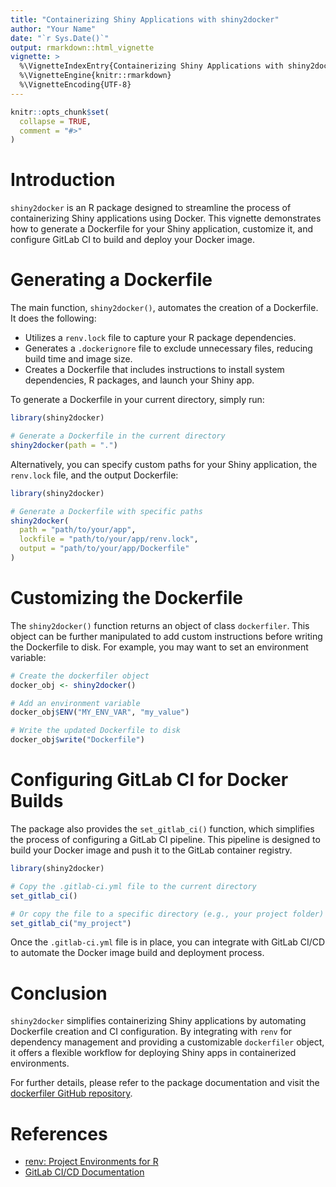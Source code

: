```yaml
---
title: "Containerizing Shiny Applications with shiny2docker"
author: "Your Name"
date: "`r Sys.Date()`"
output: rmarkdown::html_vignette
vignette: >
  %\VignetteIndexEntry{Containerizing Shiny Applications with shiny2docker}
  %\VignetteEngine{knitr::rmarkdown}
  %\VignetteEncoding{UTF-8}
---
```


```r
knitr::opts_chunk$set(
  collapse = TRUE,
  comment = "#>"
)
```



# Introduction

`shiny2docker` is an R package designed to streamline the process of containerizing Shiny applications using Docker. This vignette demonstrates how to generate a Dockerfile for your Shiny application, customize it, and configure GitLab CI to build and deploy your Docker image.

# Generating a Dockerfile

The main function, `shiny2docker()`, automates the creation of a Dockerfile. It does the following:

- Utilizes a `renv.lock` file to capture your R package dependencies.
- Generates a `.dockerignore` file to exclude unnecessary files, reducing build time and image size.
- Creates a Dockerfile that includes instructions to install system dependencies, R packages, and launch your Shiny app.

To generate a Dockerfile in your current directory, simply run:

```r
library(shiny2docker)

# Generate a Dockerfile in the current directory
shiny2docker(path = ".")
```

Alternatively, you can specify custom paths for your Shiny application, the `renv.lock` file, and the output Dockerfile:

```r
library(shiny2docker)

# Generate a Dockerfile with specific paths
shiny2docker(
  path = "path/to/your/app",
  lockfile = "path/to/your/app/renv.lock",
  output = "path/to/your/app/Dockerfile"
)
```

# Customizing the Dockerfile

The `shiny2docker()` function returns an object of class `dockerfiler`. This object can be further manipulated to add custom instructions before writing the Dockerfile to disk. For example, you may want to set an environment variable:

```r
# Create the dockerfiler object
docker_obj <- shiny2docker()

# Add an environment variable
docker_obj$ENV("MY_ENV_VAR", "my_value")

# Write the updated Dockerfile to disk
docker_obj$write("Dockerfile")
```

# Configuring GitLab CI for Docker Builds

The package also provides the `set_gitlab_ci()` function, which simplifies the process of configuring a GitLab CI pipeline. This pipeline is designed to build your Docker image and push it to the GitLab container registry.

```r
library(shiny2docker)

# Copy the .gitlab-ci.yml file to the current directory
set_gitlab_ci()

# Or copy the file to a specific directory (e.g., your project folder)
set_gitlab_ci("my_project")
```

Once the `.gitlab-ci.yml` file is in place, you can integrate with GitLab CI/CD to automate the Docker image build and deployment process.

# Conclusion

`shiny2docker` simplifies containerizing Shiny applications by automating Dockerfile creation and CI configuration. By integrating with `renv` for dependency management and providing a customizable `dockerfiler` object, it offers a flexible workflow for deploying Shiny apps in containerized environments.

For further details, please refer to the package documentation and visit the [dockerfiler GitHub repository](https://github.com/ThinkR-open/dockerfiler).

# References

- [renv: Project Environments for R](https://rstudio.github.io/renv/)
- [GitLab CI/CD Documentation](https://docs.gitlab.com/ee/ci/)
